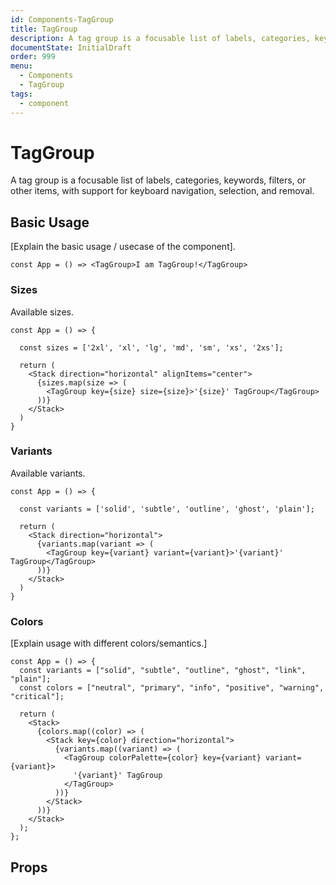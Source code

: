 ```yaml
---
id: Components-TagGroup
title: TagGroup
description: A tag group is a focusable list of labels, categories, keywords, filters, or other items, with support for keyboard navigation, selection, and removal.
documentState: InitialDraft
order: 999
menu:
  - Components
  - TagGroup
tags:
  - component
---
```


# TagGroup

A tag group is a focusable list of labels, categories, keywords, filters, or other items, with support for keyboard navigation, selection, and removal.

## Basic Usage

[Explain the basic usage / usecase of the component].

```jsx-live
const App = () => <TagGroup>I am TagGroup!</TagGroup>
```


### Sizes

Available sizes.

```jsx-live
const App = () => {

  const sizes = ['2xl', 'xl', 'lg', 'md', 'sm', 'xs', '2xs'];

  return (
    <Stack direction="horizontal" alignItems="center">
      {sizes.map(size => (
        <TagGroup key={size} size={size}>'{size}' TagGroup</TagGroup>
      ))}
    </Stack>
  )
}
```

### Variants

Available variants.

```jsx-live
const App = () => {

  const variants = ['solid', 'subtle', 'outline', 'ghost', 'plain'];

  return (
    <Stack direction="horizontal">
      {variants.map(variant => (
        <TagGroup key={variant} variant={variant}>'{variant}' TagGroup</TagGroup>
      ))}
    </Stack>
  )
}
```

### Colors

[Explain usage with different colors/semantics.]

```jsx-live
const App = () => {
  const variants = ["solid", "subtle", "outline", "ghost", "link", "plain"];
  const colors = ["neutral", "primary", "info", "positive", "warning", "critical"];

  return (
    <Stack>
      {colors.map((color) => (
        <Stack key={color} direction="horizontal">
          {variants.map((variant) => (
            <TagGroup colorPalette={color} key={variant} variant={variant}>
              '{variant}' TagGroup
            </TagGroup>
          ))}
        </Stack>
      ))}
    </Stack>
  );
};
```

## Props

<PropTable id="TagGroup" />

